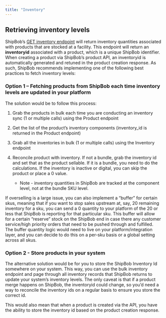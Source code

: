 ```yaml
---
title: "Inventory"
---
```


## Retrieving inventory levels

ShipBob’s [GET inventory endpoint](https://developer.shipbob.com/api-docs#tag/Inventory/paths/~11.0~1inventory/get) will return inventory quantities associated with products that are stocked at a facility. This endpoint will return an **inventoryid** associated with a product, which is a unique ShipBob identifier. When creating a product via ShipBob’s product API, an inventoryid is automatically generated and retuned in the product creation response. As such, ShipBob recommends implementing one of the following best practices to fetch inventory levels:

### [](https://developer.shipbob.com/guides/#option-1--fetching-products-from-shipbob-each-time-inventory-levels-are-updated-in-your-platform)Option 1 – Fetching products from ShipBob each time inventory levels are updated in your platform

The solution would be to follow this process:

1. Grab the products in bulk each time you are conducting an inventory sync (1 or multiple calls) using the Product endpoint

2. Get the list of the product’s inventory components (inventory\_id is returned in the Product endpoint)

3. Grab all the inventories in bulk (1 or multiple calls) using the Inventory endpoint

4. Reconcile product with inventory. If not a bundle, grab the inventory id and set that as the product sellable. If it is a bundle, you need to do the calculations. If the inventory is inactive or digital, you can skip the product or place a 0 value.

   * Note - inventory quantities in ShipBob are tracked at the component level, not at the bundle SKU level.

If overselling is a large issue, you can also implement a “buffer” for certain skus, meaning that if you want to stop sales upstream at, say, 20 remaining inventory for a sku, you can send a 0 quantity to your platform of the 20 or less that ShipBob is reporting for that particular sku. This buffer will allow for a certain “reserve” stock on the ShipBob end in case there any customer service/high priority orders that need to be pushed through and fulfilled. The buffer quantity logic would need to live on your platform/integration layer, and you can decide to do this on a per-sku basis or a global setting across all skus.

### [](https://developer.shipbob.com/guides/#option-2---store-products-in-your-system)Option 2 - Store products in your system

The alternative solution would be for you to store the ShipBob Inventory Id somewhere on your system. This way, you can use the bulk inventory endpoint and page through all inventory records that ShipBob returns to update your system’s inventory levels. The only caveat is that if a product merge happens on ShipBob, the inventoryid could change, so you’d need a way to reconcile the inventory ids on a regular basis to ensure you store the correct id.

This would also mean that when a product is created via the API, you have the ability to store the inventory id based on the product creation response.
